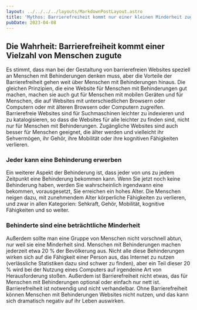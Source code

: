 ```yaml
---
layout: ../../../../layouts/MarkdownPostLayout.astro
title: 'Mythos: Barrierefreiheit kommt nur einer kleinen Minderheit zugute'
pubDate: 2023-04-08
---
```


## Die Wahrheit: Barrierefreiheit kommt einer Vielzahl von Menschen zugute

Es stimmt, dass man bei der Gestaltung von barrierefreien Websites speziell an Menschen mit Behinderungen denken muss,
aber die Vorteile der Barrierefreiheit gehen weit über Menschen mit Behinderungen hinaus. Die gleichen Prinzipien, die eine
Website für Menschen mit Behinderungen gut machen, machen sie auch gut für Menschen mit mobilen Geräten und für Menschen, die
auf Websites mit unterschiedlichen Browsern oder Computern oder mit älteren Browsern oder Computern zugreifen. Barrierefreie
Websites sind für Suchmaschinen leichter zu indexieren und zu katalogisieren, so dass die Websites für alle leichter zu finden
sind, nicht nur für Menschen mit Behinderungen. Zugängliche Websites sind auch besser für Menschen geeignet, die älter werden
und vielleicht ihr Sehvermögen, ihr Gehör, ihre Mobilität oder ihre kognitiven Fähigkeiten verlieren.

### Jeder kann eine Behinderung erwerben

Ein weiterer Aspekt der Behinderung ist, dass jeder von uns zu jedem Zeitpunkt eine Behinderung bekommen kann. Wenn Sie jetzt
noch keine Behinderung haben, werden Sie wahrscheinlich irgendwann eine bekommen, vorausgesetzt, Sie erreichen ein hohes Alter.
Die Menschen neigen dazu, mit zunehmendem Alter körperliche Fähigkeiten zu verlieren, und zwar in allen Kategorien: Sehkraft,
Gehör, Mobilität, kognitive Fähigkeiten und so weiter.

### Behinderte sind eine beträchtliche Minderheit

Außerdem sollte man eine Gruppe von Menschen nicht vorschnell abtun, nur weil sie eine Minderheit sind. Menschen mit Behinderungen
machen jederzeit etwa 20 % der Bevölkerung aus. Nicht alle diese Behinderungen wirken sich auf die Fähigkeit einer Person aus, das
Internet zu nutzen (verlässliche Statistiken dazu sind schwer zu finden), aber ein Teil dieser 20 % wird bei der Nutzung eines
Computers auf irgendeine Art von Herausforderung stoßen. Außerdem ist Barrierefreiheit nicht etwas, das für Menschen mit Behinderungen
optional oder einfach nur nett ist. Barrierefreiheit ist notwendig und nicht verhandelbar. Ohne Barrierefreiheit können Menschen mit
Behinderungen Websites nicht nutzen, und das kann sich dramatisch negativ auf ihr Leben auswirken.
